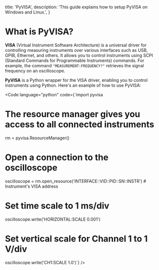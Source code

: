   title: 'PyVISA',
  description: 'This guide explains how to setup PyVISA on Windows and Linux.',
}

# What is PyVISA?

**VISA** (Virtual Instrument Software Architecture) is a universal driver for controlling measuring instruments over various interfaces such as USB, GPIB, Ethernet, and others. It allows you to control instruments using SCPI (Standard Commands for Programmable Instruments) commands. For example, the command `"MEASUREMENT:FREQUENCY?"` retrieves the signal frequency on an oscilloscope.

**PyVISA** is a Python wrapper for the VISA driver, enabling you to control instruments using Python. Here's an example of how to use PyVISA:

<Code language="python" code={`import pyvisa

# The resource manager gives you access to all connected instruments
rm = pyvisa.ResourceManager()

# Open a connection to the oscilloscope
oscilloscope = rm.open_resource('INTERFACE::VID::PID::SN::INSTR')  # Instrument's VISA address

# Set time scale to 1 ms/div
oscilloscope.write('HORIZONTAL:SCALE 0.001')

# Set vertical scale for Channel 1 to 1 V/div
oscilloscope.write('CH1:SCALE 1.0')`} />
